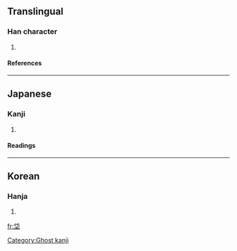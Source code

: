 ==Translingual==
===Han character===
{{Han char|rn=32|rad=土|as=05|sn=8|four=|canj=人心土 (OPG)}}
# {{defn|Han}}
====References====
{{Han ref|kx=0227.271|dj=0463.150|hdz=10433.010|uh=5788|ud=22408}}
----
==Japanese==
===Kanji===
{{ja-kanji|grade=|rs=土05}}
# {{defn|Japanese}} 
====Readings====
{{ja-readings|on=[[たい]] (tai)|kun=[[ぬた]] (nuta), [[ぬま]] (numa)}}
----
==Korean==
===Hanja===
{{ko-hanja|hangeul=대|rv=dae|mr=tae}}
# {{defn|Korean}}


[[fr:垈]]
[[Category:Ghost kanji]]